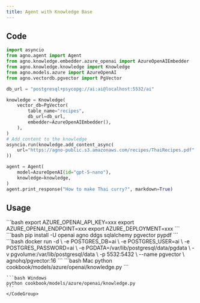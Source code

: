 ```yaml
---
title: Agent with Knowledge Base
---
```


## Code

```python cookbook/models/azure/openai/knowledge.py
import asyncio
from agno.agent import Agent
from agno.knowledge.embedder.azure_openai import AzureOpenAIEmbedder
from agno.knowledge.knowledge import Knowledge
from agno.models.azure import AzureOpenAI
from agno.vectordb.pgvector import PgVector

db_url = "postgresql+psycopg://ai:ai@localhost:5532/ai"

knowledge = Knowledge(
    vector_db=PgVector(
        table_name="recipes",
        db_url=db_url,
        embedder=AzureOpenAIEmbedder(),
    ),
)
# Add content to the knowledge
asyncio.run(knowledge.add_content_async(
    url="https://agno-public.s3.amazonaws.com/recipes/ThaiRecipes.pdf"
))

agent = Agent(
    model=AzureOpenAI(id="gpt-5-nano"),
    knowledge=knowledge,
)
agent.print_response("How to make Thai curry?", markdown=True)
```

## Usage

<Steps>
  <Snippet file="create-venv-step.mdx" />

  <Step title="Set your API key">
    ```bash
    export AZURE_OPENAI_API_KEY=xxx
    export AZURE_OPENAI_ENDPOINT=xxx
    export AZURE_DEPLOYMENT=xxx
    ```
  </Step>

  <Step title="Install libraries">
    ```bash
    pip install -U openai agno ddgs sqlalchemy pgvector pypdf
    ```
  </Step>

  <Step title="Run PgVector">
    ```bash
    docker run -d \
      -e POSTGRES_DB=ai \
      -e POSTGRES_USER=ai \
      -e POSTGRES_PASSWORD=ai \
      -e PGDATA=/var/lib/postgresql/data/pgdata \
      -v pgvolume:/var/lib/postgresql/data \
      -p 5532:5432 \
      --name pgvector \
      agnohq/pgvector:16
    ```
  </Step>

  <Step title="Run Agent">
    <CodeGroup>
    ```bash Mac
    python cookbook/models/azure/openai/knowledge.py
    ```

    ```bash Windows
    python cookbook/models/azure/openai/knowledge.py
    ```
    </CodeGroup>
  </Step>
</Steps>